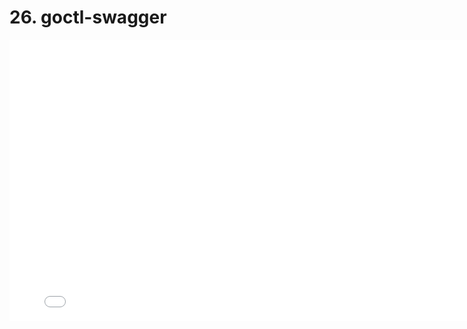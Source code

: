 # 26. goctl-swagger

<iframe src="//player.bilibili.com/player.html?bvid=BV1r94y1Q77Y&page=1"
    width="800"
    height="450"
    frameborder="0"
    allowfullscreen
    scrolling="no"
    border="0"
    framespacing="0"
    allowfullscreen="true">
</iframe>
